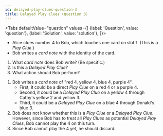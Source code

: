 ```yaml
---
id: delayed-play-clues-question-3
title: Delayed Play Clues (Question 3)
---
```



<BeginnersGuideProgress id="delayed-play-clues-question-3" />

<!-- lint disable no-undefined-references -->

<Tabs
  defaultValue="question"
  values={[
    {label: 'Question', value: 'question'},
    {label: 'Solution', value: 'solution'},
  ]}>
<TabItem value="question">

- Alice clues number 4 to Bob, which touches one card on slot 1. (This is a _Play Clue_.)
- Bob writes a _card note_ with the identity of the card.

1. What _card note_ does Bob write? (Be specific.)
1. Is this a _Delayed Play Clue_?
1. What action should Bob perform?

</TabItem>
<TabItem value="solution">

1. Bob writes a _card note_ of "red 4, yellow 4, blue 4, purple 4".
   - First, it could be a direct _Play Clue_ on a red 4 or a purple 4.
   - Second, it could be a _Delayed Play Clue_ on a yellow 4 through Cathy's yellow 2 and yellow 3.
   - Third, it could be a _Delayed Play Clue_ on a blue 4 through Donald's blue 3.
1. Bob does not know whether this is a _Play Clue_ or a _Delayed Play Clue_. However, since Bob has to treat all _Play Clues_ as potential _Delayed Play Clues_, Bob cannot play the 4 on this turn.
1. Since Bob cannot play the 4 yet, he should discard.

</TabItem>
</Tabs>

<DelayedPlayCluesQuestion3 />

